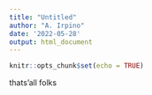 ```yaml
---
title: "Untitled"
author: "A. Irpino"
date: '2022-05-28'
output: html_document
---
```


```r
knitr::opts_chunk$set(echo = TRUE)
```

thats'all folks
